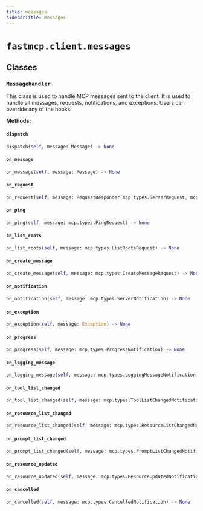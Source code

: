 ```yaml
---
title: messages
sidebarTitle: messages
---
```


# `fastmcp.client.messages`

## Classes

### `MessageHandler` <sup><a href="https://github.com/Maxi91f/fastmcp/blob/main/src/fastmcp/client/messages.py#L16" target="_blank"><Icon icon="github" style="width: 14px; height: 14px;" /></a></sup>


This class is used to handle MCP messages sent to the client. It is used to handle all messages,
requests, notifications, and exceptions. Users can override any of the hooks


**Methods:**

#### `dispatch` <sup><a href="https://github.com/Maxi91f/fastmcp/blob/main/src/fastmcp/client/messages.py#L30" target="_blank"><Icon icon="github" style="width: 14px; height: 14px;" /></a></sup>

```python
dispatch(self, message: Message) -> None
```

#### `on_message` <sup><a href="https://github.com/Maxi91f/fastmcp/blob/main/src/fastmcp/client/messages.py#L74" target="_blank"><Icon icon="github" style="width: 14px; height: 14px;" /></a></sup>

```python
on_message(self, message: Message) -> None
```

#### `on_request` <sup><a href="https://github.com/Maxi91f/fastmcp/blob/main/src/fastmcp/client/messages.py#L77" target="_blank"><Icon icon="github" style="width: 14px; height: 14px;" /></a></sup>

```python
on_request(self, message: RequestResponder[mcp.types.ServerRequest, mcp.types.ClientResult]) -> None
```

#### `on_ping` <sup><a href="https://github.com/Maxi91f/fastmcp/blob/main/src/fastmcp/client/messages.py#L82" target="_blank"><Icon icon="github" style="width: 14px; height: 14px;" /></a></sup>

```python
on_ping(self, message: mcp.types.PingRequest) -> None
```

#### `on_list_roots` <sup><a href="https://github.com/Maxi91f/fastmcp/blob/main/src/fastmcp/client/messages.py#L85" target="_blank"><Icon icon="github" style="width: 14px; height: 14px;" /></a></sup>

```python
on_list_roots(self, message: mcp.types.ListRootsRequest) -> None
```

#### `on_create_message` <sup><a href="https://github.com/Maxi91f/fastmcp/blob/main/src/fastmcp/client/messages.py#L88" target="_blank"><Icon icon="github" style="width: 14px; height: 14px;" /></a></sup>

```python
on_create_message(self, message: mcp.types.CreateMessageRequest) -> None
```

#### `on_notification` <sup><a href="https://github.com/Maxi91f/fastmcp/blob/main/src/fastmcp/client/messages.py#L91" target="_blank"><Icon icon="github" style="width: 14px; height: 14px;" /></a></sup>

```python
on_notification(self, message: mcp.types.ServerNotification) -> None
```

#### `on_exception` <sup><a href="https://github.com/Maxi91f/fastmcp/blob/main/src/fastmcp/client/messages.py#L94" target="_blank"><Icon icon="github" style="width: 14px; height: 14px;" /></a></sup>

```python
on_exception(self, message: Exception) -> None
```

#### `on_progress` <sup><a href="https://github.com/Maxi91f/fastmcp/blob/main/src/fastmcp/client/messages.py#L97" target="_blank"><Icon icon="github" style="width: 14px; height: 14px;" /></a></sup>

```python
on_progress(self, message: mcp.types.ProgressNotification) -> None
```

#### `on_logging_message` <sup><a href="https://github.com/Maxi91f/fastmcp/blob/main/src/fastmcp/client/messages.py#L100" target="_blank"><Icon icon="github" style="width: 14px; height: 14px;" /></a></sup>

```python
on_logging_message(self, message: mcp.types.LoggingMessageNotification) -> None
```

#### `on_tool_list_changed` <sup><a href="https://github.com/Maxi91f/fastmcp/blob/main/src/fastmcp/client/messages.py#L105" target="_blank"><Icon icon="github" style="width: 14px; height: 14px;" /></a></sup>

```python
on_tool_list_changed(self, message: mcp.types.ToolListChangedNotification) -> None
```

#### `on_resource_list_changed` <sup><a href="https://github.com/Maxi91f/fastmcp/blob/main/src/fastmcp/client/messages.py#L110" target="_blank"><Icon icon="github" style="width: 14px; height: 14px;" /></a></sup>

```python
on_resource_list_changed(self, message: mcp.types.ResourceListChangedNotification) -> None
```

#### `on_prompt_list_changed` <sup><a href="https://github.com/Maxi91f/fastmcp/blob/main/src/fastmcp/client/messages.py#L115" target="_blank"><Icon icon="github" style="width: 14px; height: 14px;" /></a></sup>

```python
on_prompt_list_changed(self, message: mcp.types.PromptListChangedNotification) -> None
```

#### `on_resource_updated` <sup><a href="https://github.com/Maxi91f/fastmcp/blob/main/src/fastmcp/client/messages.py#L120" target="_blank"><Icon icon="github" style="width: 14px; height: 14px;" /></a></sup>

```python
on_resource_updated(self, message: mcp.types.ResourceUpdatedNotification) -> None
```

#### `on_cancelled` <sup><a href="https://github.com/Maxi91f/fastmcp/blob/main/src/fastmcp/client/messages.py#L125" target="_blank"><Icon icon="github" style="width: 14px; height: 14px;" /></a></sup>

```python
on_cancelled(self, message: mcp.types.CancelledNotification) -> None
```
